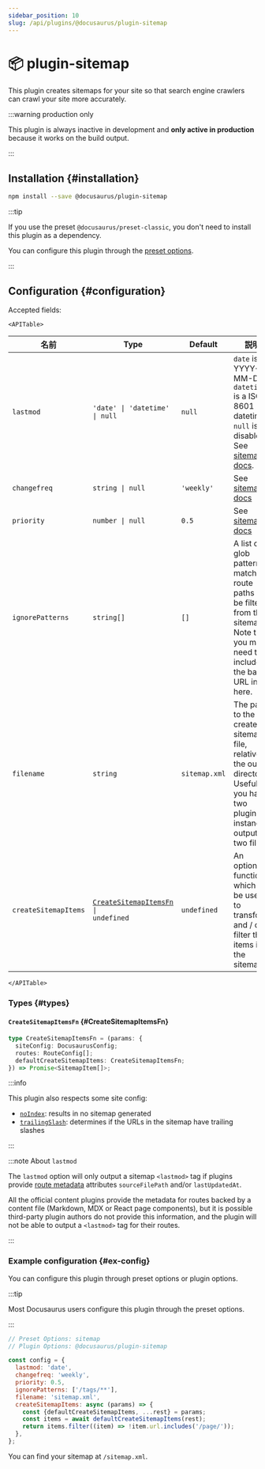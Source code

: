 ```yaml
---
sidebar_position: 10
slug: /api/plugins/@docusaurus/plugin-sitemap
---
```


# 📦 plugin-sitemap


This plugin creates sitemaps for your site so that search engine crawlers can crawl your site more accurately.

:::warning production only

This plugin is always inactive in development and **only active in production** because it works on the build output.

:::

## Installation {#installation}

```bash npm2yarn
npm install --save @docusaurus/plugin-sitemap
```

:::tip

If you use the preset `@docusaurus/preset-classic`, you don't need to install this plugin as a dependency.

You can configure this plugin through the [preset options](../../using-plugins.mdx#docusauruspreset-classic).

:::

## Configuration {#configuration}

Accepted fields:

```mdx-code-block
<APITable>
```

| 名前                   | Type                                                                    | Default       | 説明                                                                                                                                                         |
| -------------------- | ----------------------------------------------------------------------- | ------------- | ---------------------------------------------------------------------------------------------------------------------------------------------------------- |
| `lastmod`            | `'date' \| 'datetime' \| null`                                          | `null`        | `date` is YYYY-MM-DD. `datetime` is a ISO 8601 datetime. `null` is disabled. See [sitemap docs](https://www.sitemaps.org/protocol.html#xmlTagDefinitions). |
| `changefreq`         | `string \| null`                                                        | `'weekly'`    | See [sitemap docs](https://www.sitemaps.org/protocol.html#xmlTagDefinitions)                                                                               |
| `priority`           | `number \| null`                                                        | `0.5`         | See [sitemap docs](https://www.sitemaps.org/protocol.html#xmlTagDefinitions)                                                                               |
| `ignorePatterns`     | `string[]`                                                              | `[]`          | A list of glob patterns; matching route paths will be filtered from the sitemap. Note that you may need to include the base URL in here.                   |
| `filename`           | `string`                                                                | `sitemap.xml` | The path to the created sitemap file, relative to the output directory. Useful if you have two plugin instances outputting two files.                      |
| `createSitemapItems` | <code>[CreateSitemapItemsFn](#CreateSitemapItemsFn) \| undefined</code> | `undefined`   | An optional function which can be used to transform and / or filter the items in the sitemap.                                                              |

```mdx-code-block
</APITable>
```

### Types {#types}

#### `CreateSitemapItemsFn` {#CreateSitemapItemsFn}

```ts
type CreateSitemapItemsFn = (params: {
  siteConfig: DocusaurusConfig;
  routes: RouteConfig[];
  defaultCreateSitemapItems: CreateSitemapItemsFn;
}) => Promise<SitemapItem[]>;
```

:::info

This plugin also respects some site config:

- [`noIndex`](../docusaurus.config.js.mdx#noIndex): results in no sitemap generated
- [`trailingSlash`](../docusaurus.config.js.mdx#trailingSlash): determines if the URLs in the sitemap have trailing slashes

:::

:::note About `lastmod`

The `lastmod` option will only output a sitemap `<lastmod>` tag if plugins provide [route metadata](../plugin-methods/lifecycle-apis.mdx#addRoute) attributes `sourceFilePath` and/or `lastUpdatedAt`.

All the official content plugins provide the metadata for routes backed by a content file (Markdown, MDX or React page components), but it is possible third-party plugin authors do not provide this information, and the plugin will not be able to output a `<lastmod>` tag for their routes.

:::

### Example configuration {#ex-config}

You can configure this plugin through preset options or plugin options.

:::tip

Most Docusaurus users configure this plugin through the preset options.

:::

```js config-tabs
// Preset Options: sitemap
// Plugin Options: @docusaurus/plugin-sitemap

const config = {
  lastmod: 'date',
  changefreq: 'weekly',
  priority: 0.5,
  ignorePatterns: ['/tags/**'],
  filename: 'sitemap.xml',
  createSitemapItems: async (params) => {
    const {defaultCreateSitemapItems, ...rest} = params;
    const items = await defaultCreateSitemapItems(rest);
    return items.filter((item) => !item.url.includes('/page/'));
  },
};
```

You can find your sitemap at `/sitemap.xml`.
